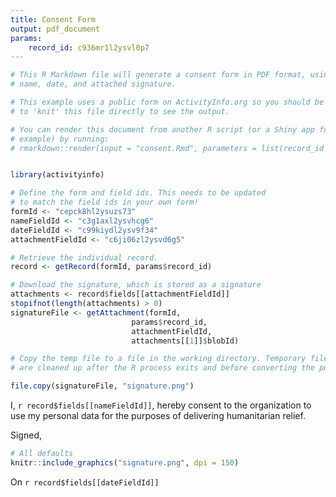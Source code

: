 ```yaml
---
title: Consent Form
output: pdf_document
params:
    record_id: c936mr1l2ysvl0p7	
---
```


```r

# This R Markdown file will generate a consent form in PDF format, using the
# name, date, and attached signature.

# This example uses a public form on ActivityInfo.org so you should be able
# to 'knit' this file directly to see the output.

# You can render this document from another R script (or a Shiny app for 
# example) by running:
# rmarkdown::render(input = "consent.Rmd", parameters = list(record_id = "cxyz"))


library(activityinfo)

# Define the form and field ids. This needs to be updated
# to match the field ids in your own form!
formId <- "cepck8hl2ysuzs73"
nameFieldId <- "c3g1axl2ysvhcg6"
dateFieldId <- "c99kiydl2ysv9f34"
attachmentFieldId <- "c6ji06zl2ysvd6g5"

# Retrieve the individual record.
record <- getRecord(formId, params$record_id)

# Download the signature, which is stored as a signature
attachments <- record$fields[[attachmentFieldId]]
stopifnot(length(attachments) > 0)
signatureFile <- getAttachment(formId,
                           params$record_id,
                           attachmentFieldId,
                           attachments[[1]]$blobId)

# Copy the temp file to a file in the working directory. Temporary files
# are cleaned up after the R process exits and before converting the pdf

file.copy(signatureFile, "signature.png")


```

I, `r record$fields[[nameFieldId]]`, hereby consent to the organization to use my personal data
for the purposes of delivering humanitarian relief. 

Signed,

```r
# All defaults
knitr::include_graphics("signature.png", dpi = 150)
```


On `r record$fields[[dateFieldId]]`
